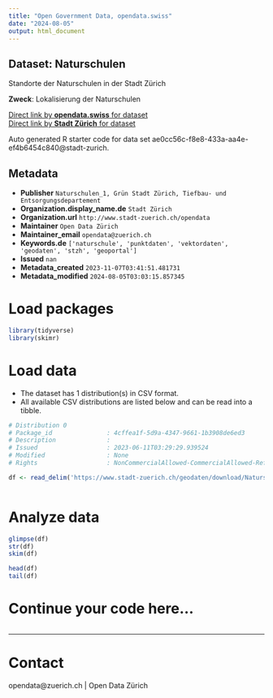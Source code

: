 ```yaml
---
title: "Open Government Data, opendata.swiss"
date: "2024-08-05"
output: html_document
---
```


## Dataset: Naturschulen

Standorte der Naturschulen in der Stadt Zürich

**Zweck**: Lokalisierung der Naturschulen

[Direct link by **opendata.swiss** for dataset](https://opendata.swiss/de/dataset/naturschulen)<br>
[Direct link by **Stadt Zürich** for dataset](https://data.stadt-zuerich.ch/dataset/geo_naturschulen)

Auto generated R starter code for data set ae0cc56c-f8e8-433a-aa4e-ef4b6454c840@stadt-zurich.

## Metadata

- **Publisher** `Naturschulen_1, Grün Stadt Zürich, Tiefbau- und Entsorgungsdepartement`
- **Organization.display_name.de** `Stadt Zürich`
- **Organization.url** `http://www.stadt-zuerich.ch/opendata`
- **Maintainer** `Open Data Zürich`
- **Maintainer_email** `opendata@zuerich.ch`
- **Keywords.de** `['naturschule', 'punktdaten', 'vektordaten', 'geodaten', 'stzh', 'geoportal']`
- **Issued** `nan`
- **Metadata_created** `2023-11-07T03:41:51.481731`
- **Metadata_modified** `2024-08-05T03:03:15.857345`


# Load packages

```r

library(tidyverse)
library(skimr)

```

# Load data

-   The dataset has 1 distribution(s) in CSV format.
-   All available CSV distributions are listed below and can be read into a tibble.

```r

# Distribution 0
# Package_id               : 4cffea1f-5d9a-4347-9661-1b3908de6ed3
# Description              : 
# Issued                   : 2023-06-11T03:29:29.939524
# Modified                 : None
# Rights                   : NonCommercialAllowed-CommercialAllowed-ReferenceNotRequired

df <- read_delim('https://www.stadt-zuerich.ch/geodaten/download/Naturschulen?format=10008')



```

# Analyze data

```r

glimpse(df)
str(df)
skim(df)

head(df)
tail(df)

```

# Continue your code here...

```r

```

------------------------------------------------------------------------

# Contact

opendata@zuerich.ch | Open Data Zürich
